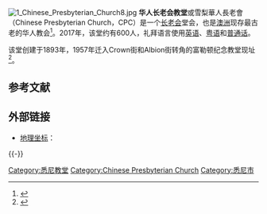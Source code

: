 [[Image:1_Chinese_Presbyterian_Church8.jpg|thumb]]
'''华人长老会教堂'''或雪梨華人長老會（Chinese Presbyterian Church，CPC）是一个[[长老会|长老会]]堂会，也是[[澳洲|澳洲]]现存最古老的华人教会<ref>{{cite book|last=Mar|first=W.L.|title=So Great A Cloud Of Witness: A history of the Chinese Presbyterian Church Sydney 1893–1993|year=1993|publisher=Chinese Presbyterian Church|isbn=0646138340|page=1}}</ref>。2017年，该堂约有600人，礼拜语言使用[[英语|英语]]、[[粤语|粤语]]和[[普通话|普通话]]。

该堂创建于1893年，1957年迁入Crown街和Albion街转角的富勒顿纪念教堂现址<ref>{{cite book|last=Jupp|first=James|author-link=James Jupp|title=The Australian People: An Encyclopedia of the Nation, Its People and Their Origins|year=2001|publisher=Cambridge University Press|page=210|url=http://books.google.com.au/books?id=yTKFBXfCI1QC&pg=PA210|access-date=2015-02-06|archive-date=2015-02-06|archive-url=https://web.archive.org/web/20150206030533/http://books.google.com.au/books?id=yTKFBXfCI1QC&pg=PA210|dead-url=no}}</ref>。

== 参考文献 ==
{{Reflist}}

== 外部链接 ==
* [[地理坐标|地理坐标]]：{{coord|-33.883734|151.214527|display=inline,title}}

{{-}}
{{悉尼地标}}

[[Category:悉尼教堂|Category:悉尼教堂]]
[[Category:Chinese_Presbyterian_Church|Category:Chinese Presbyterian Church]]
[[Category:悉尼市|Category:悉尼市]]